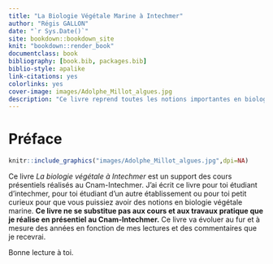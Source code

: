 ```yaml
--- 
title: "La Biologie Végétale Marine à Intechmer"
author: "Régis GALLON"
date: "`r Sys.Date()`"
site: bookdown::bookdown_site
knit: "bookdown::render_book"
documentclass: book
bibliography: [book.bib, packages.bib]
biblio-style: apalike
link-citations: yes
colorlinks: yes
cover-image: images/Adolphe_Millot_algues.jpg
description: "Ce livre reprend toutes les notions importantes en biologie végétale marine enseignée au Cnam-Intechmer"
---
```




# Préface {-}

```r

knitr::include_graphics("images/Adolphe_Millot_algues.jpg",dpi=NA)

```

Ce livre *La biologie végétale à Intechmer* est un support des cours présentiels réalisés au Cnam-Intechmer. J'ai écrit ce livre pour toi étudiant d'intechmer, pour toi étudiant d'un autre établissement ou pour toi petit curieux pour que vous puissiez avoir des notions en biologie végétale marine. **Ce livre ne se substitue pas aux cours et aux travaux pratique que je réalise en présentiel au Cnam-Intechmer.** Ce livre va évoluer au fur et à mesure des années en fonction de mes lectures et des commentaires que je recevrai. 

Bonne lecture à toi.




